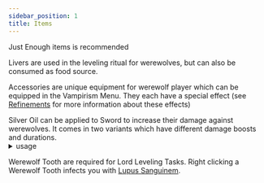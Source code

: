```yaml
---
sidebar_position: 1
title: Items
---
```



Just Enough items is recommended

<Item title="Liver" img={liverImage} source={liverSource}>
    Livers are used in the leveling ritual for werewolves, but can also be consumed as food source.
</Item>

<Items title="Accessories" img={accessoriesImages} source={accessoriesSource}>

Accessories are unique equipment for werewolf player which can be equipped in the Vampirism Menu. They each have a special effect (see [Refinements](./refinements.md) for more information about these effects)
</Items>

<Items title="Silver Tools" img={silverToolImages} source={silverToolSource()}/>

<Item title="Silver Ingot" img={silverIngotImage} source={silverIngotSource()}/>

<Item title="Silver Nugget" img={silverNuggetImage} source={silverNuggetCrafting}/>

<Item title="Plant Oil" img={plantOilImage} source={plantOilBrewing}/>

<Item title="Silver Oil" img={silverOilImage} source={silverOilSource()}>
    Silver Oil can be applied to Sword to increase their damage against werewolves. It comes in two variants which have different damage boosts and durations.
    <details><summary>usage</summary>
        <img src="https://i.ibb.co/CsTj8ZM/silver-apply.png" alt="silver-apply" border="0" width="500"/>
    </details>
</Item>

<Item title="Werewolf Tooth" img={werewolfToothImage} source={werewolfToothSource}>

Werewolf Tooth are required for Lord Leveling Tasks.
Right clicking a Werewolf Tooth infects you with [Lupus Sanguinem](./effects.mdx#lupus-sanguinem).
</Item>

<Item title="Strange Injection" img={strangeInjectionImage} source={strangeInjectionSource}/>

<Item title="Cracked Bone" img={crackedBoneImage} source={crackedBoneSource} />

<Items title="Minion Charms" img={minionCharmTextures} source={minionCharmSource}/>

